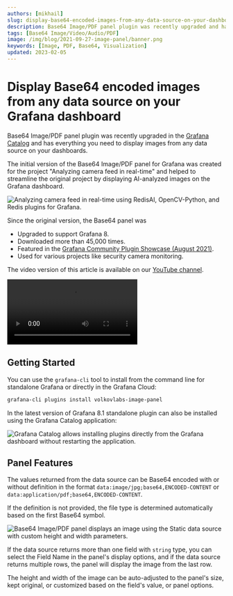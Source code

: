 ```yaml
---
authors: [mikhail]
slug: display-base64-encoded-images-from-any-data-source-on-your-dashboard-398a99ba5b5e/
description: Base64 Image/PDF panel plugin was recently upgraded and has everything you need to display images from any data source on your dashboards.
tags: [Base64 Image/Video/Audio/PDF]
image: /img/blog/2021-09-27-image-panel/banner.png
keywords: [Image, PDF, Base64, Visualization]
updated: 2023-02-05
---
```



# Display Base64 encoded images from any data source on your Grafana dashboard

Base64 Image/PDF panel plugin was recently upgraded in the [Grafana Catalog](https://grafana.com/grafana/plugins/volkovlabs-image-panel/) and has everything you need to display images from any data source on your dashboards.

<!--truncate-->

The initial version of the Base64 Image/PDF panel for Grafana was created for the project "Analyzing camera feed in real-time" and helped to streamline the original project by displaying AI-analyzed images on the Grafana dashboard.

<Image
  title="Analyzing camera feed in real-time using RedisAI, OpenCV-Python, and Redis plugins for Grafana."
  src="/img/blog/2021-09-27-image-panel/bat-camera.png"
/>

Since the original version, the Base64 panel was

- Upgraded to support Grafana 8.
- Downloaded more than 45,000 times.
- Featured in the [Grafana Community Plugin Showcase (August 2021)](https://grafana.com/blog/2021/08/10/grafana-community-plugin-showcase-august-2021/).
- Used for various projects like security camera monitoring.

The video version of this article is available on our [YouTube channel](https://youtube.com/@volkovlabs).

<Video
  src="https://www.youtube.com/embed/1_bgLSehjhg"
  title="Images, PDFs, Live Camera Feed on Grafana Dashboard."
/>

## Getting Started

You can use the `grafana-cli` tool to install from the command line for standalone Grafana or directly in the Grafana Cloud:

```sh
grafana-cli plugins install volkovlabs-image-panel
```

In the latest version of Grafana 8.1 standalone plugin can also be installed using the Grafana Catalog application:

<Image
  title="Grafana Catalog allows installing plugins directly from the Grafana dashboard without restarting the application."
  src="/img/blog/2021-09-27-image-panel/installation.png"
/>

## Panel Features

The values returned from the data source can be Base64 encoded with or without definition in the format `data:image/jpg;base64,ENCODED-CONTENT` or `data:application/pdf;base64,ENCODED-CONTENT`.

If the definition is not provided, the file type is determined automatically based on the first Base64 symbol.

<Image
  title="Base64 Image/PDF panel displays an image using the Static data source with custom height and width parameters."
  src="/img/blog/2021-09-27-image-panel/panel.png"
/>

If the data source returns more than one field with `string` type, you can select the Field Name in the panel's display options, and if the data source returns multiple rows, the panel will display the image from the last row.

The height and width of the image can be auto-adjusted to the panel's size, kept original, or customized based on the field's value, or panel options.
